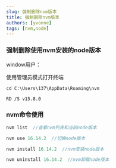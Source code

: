 ```yaml
---
slug: 强制删除nvm版本
title: 强制删除nvm版本
authors: [yvonne]
tags: [nvm,node]
---
```

<!--truncate-->

### 强制删除使用nvm安装的node版本
window用户：

使用管理员模式打开终端

```
cd C:\Users\137\AppData\Roaming\nvm

RD /S v15.8.0
```

### nvm命令使用

```js
nvm list  //查看nvm列表和当前node版本

nvm use 16.14.2  //切换node版本

nvm install 16.14.2  //nvm安装node版本

nvm uninstall 16.14.2  //nvm卸载node版本

```
